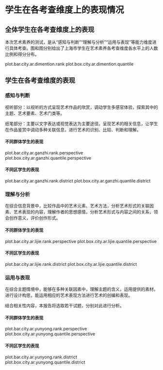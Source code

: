 <!-- chapter dimention -->

\mytext

# 学生在各考查维度上的表现情况

## 全体学生在各考查维度上的表现

本次艺术素养的测试，是从“感知与判断”“理解与分析”“运用与表现”等能力维度进行具体考查。图\ref{fig: `r gio.R$GetPlotTitle("plot.bar.city.ar.dimention.rank")`}和图\ref{fig: `r gio.R$GetPlotTitle("plot.box.city.ar.dimention.quantile")`}分别给出了上海市学生在艺术素养各考查维度各水平上的人数比例和得分分布。

plot.bar.city.ar.dimention.rank
plot.box.city.ar.dimention.quantile


## 学生在各考查维度的表现

### 感知与判断

视听部分：以视听的方式呈现艺术作品的欣赏，调动学生多感官体验，探索其中的主题、艺术要素、艺术门类等。

纸笔部分：主要以文字表达或视觉表达为主要途径。呈现艺术的相关信息，让学生在作品鉴赏中调动多种关联信息，进行艺术的识别、比较、判断和理解。

#### 不同群体学生的表现

plot.bar.city.ar.ganzhi.rank.perspective
plot.box.city.ar.ganzhi.quantile.perspective

#### 不同区学生的表现

plot.bar.city.ar.ganzhi.rank.district
plot.box.city.ar.ganzhi.quantile.district

\clearpage

### 理解与分析

在综合信息背景中，比较作品中的艺术元素、艺术方法，分析艺术形式的关联因素、艺术表现的内容，理解作者的思想感情，分析艺术形式与内容之间的关系，领会创作意义，评价创作形式。

#### 不同群体学生的表现

plot.bar.city.ar.lijie.rank.perspective
plot.box.city.ar.lijie.quantile.perspective

#### 不同区学生的表现

plot.bar.city.ar.lijie.rank.district
plot.box.city.ar.lijie.quantile.district

\clearpage

### 运用与表现

在综合主题情境中，能够在多种关联因素中，理解主题的含义，运用提供的素材，进行设计构思，能运用相应的艺术表现方法进行艺术的创编和表现。

结合相关性内容，本报告将选取若干试题，分别对此进行分析。

#### 不同群体学生的表现

plot.bar.city.ar.yunyong.rank.perspective
plot.box.city.ar.yunyong.quantile.perspective


#### 不同区学生的表现

plot.bar.city.ar.yunyong.rank.district
plot.box.city.ar.yunyong.quantile.district

<!-- end of chapter dimention -->
